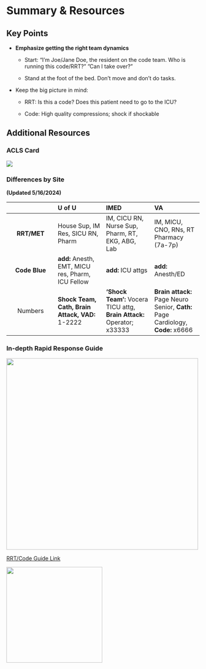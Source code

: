 # Summary & Resources

## Key Points

-   **Emphasize getting the right team dynamics**

    -   Start: “I’m Joe/Jane Doe, the resident on the code team. Who is running this code/RRT?” ”Can I take over?”

    -   Stand at the foot of the bed. Don’t move and don’t do tasks.

-   Keep the big picture in mind:

    -   RRT: Is this a code? Does this patient need to go to the ICU?

    -   Code: High quality compressions; shock if shockable

## Additional Resources

### ACLS Card

![](images/clipboard-4142146450.png)

### Differences by Site

**(Updated 5/16/2024)**

|   | **U of U** | **IMED** | **VA** |
|:----------------:|:-----------------|:-----------------|:-----------------|
| **RRT/MET** | House Sup, IM Res, SICU RN, Pharm | IM, CICU RN, Nurse Sup, Pharm, RT, EKG, ABG, Lab | IM, MICU, CNO, RNs, RT Pharmacy (7a-7p) |
| **Code Blue** | **add:** Anesth, EMT, MICU res, Pharm, ICU Fellow | **add:** ICU attgs | **add:** Anesth/ED |
| Numbers | **Shock Team, Cath, Brain Attack, VAD:** 1-2222 | **‘Shock Team’:** Vocera TICU attg, **Brain Attack:** Operator; x33333 | **Brain attack:** Page Neuro Senior, **Cath:** Page Cardiology, **Code:** x6666 |

### In-depth Rapid Response Guide

[![](images/clipboard-2574812133.png){fig-alt="Housestaff Quick Reference: Rapids & Codes" width="500"}](docs/RRTCodeManual.051425.pdf)

[RRT/Code Guide Link](docs/RRTCodeManual.051425.pdf "U of U IM RRT resources summary")

[![](images/clipboard-228707769.png){fig-alt="QR code for RRT/Code Manual" width="250"}](docs/RRTCodeManual.051425.pdf)
